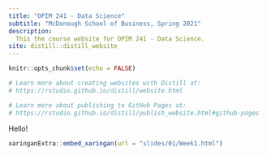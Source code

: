 ```yaml
---
title: "OPIM 241 - Data Science"
subtitle: "McDonough School of Business, Spring 2021"
description:
  This the course website for OPIM 241 - Data Science.
site: distill::distill_website
---
```


```r
knitr::opts_chunk$set(echo = FALSE)

# Learn more about creating websites with Distill at:
# https://rstudio.github.io/distill/website.html

# Learn more about publishing to GitHub Pages at:
# https://rstudio.github.io/distill/publish_website.html#github-pages

```

Hello!


```r
xaringanExtra::embed_xaringan(url = "slides/01/Week1.html")
```

